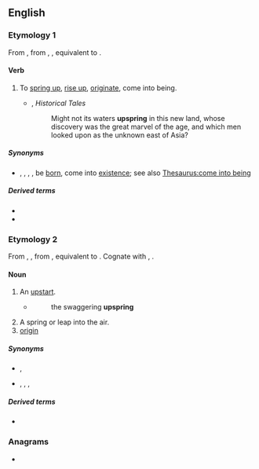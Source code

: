 ==English==
{{Webster 1913}}

===Etymology 1===
From {{inh|en|enm|upspringen}}, from {{inh|en|ang|uppspringan}}, {{m|ang|ūpspringan}}, equivalent to {{prefix|en|up|spring}}.

====Verb====
{{en-verb|upsprings|upspringing|upsprang|past2=upsprung|upsprung}}

# {{lb|en|intransitive}} To [[spring up]], [[rise up]], [[originate]], come into being.
#: {{rfquotek|en|Tennyson}}
#* {{rfdatek|en|Charles Morris}}, ''Historical Tales''
#*: Might not its waters '''upspring''' in this new land, whose discovery was the great marvel of the age, and which men looked upon as the unknown east of Asia?

=====Synonyms=====
* {{sense|spring up}} {{l|en|spring}}, {{l|en|spring up}}, {{l|en|sprout}}, {{l|en|arise}}, be [[born]], come into [[existence]]; see also [[Thesaurus:come into being]]

=====Derived terms=====
* {{l|en|upspringing}}<!--noun-->
* {{l|en|upsprung}}<!--adjective-->

===Etymology 2===
From {{inh|en|enm|upspring}}, {{m|enm|upspringe}}, from {{inh|en|ang|upspring||origin, birth, rising up, springing up}}, equivalent to {{prefix|en|up|spring}}. Cognate with {{cog|osx|upspring||well; source; spring}}, {{cog|gml|upspringen||to spring up; grow}}.

====Noun====
{{en-noun}}

# {{lb|en|obsolete}} An [[upstart]].
#* {{rfdatek|en|Shakespeare}}
#*: the swaggering '''upspring'''
# A spring or leap into the air.
# [[origin]]

=====Synonyms=====
* {{sense|upstart}} {{l|en|parvenu}}, {{l|en|upstart}}
* {{sense|a spring or leap into the air}} {{l|en|bound}}, {{l|en|jump}}, {{l|en|leap}}, {{l|en|spring}}

=====Derived terms=====
* {{l|en|upspring reel}}<!--a type of dance; found in Shakespeare-->

===Anagrams===
* {{anagrams|en|a=ginpprsu|spring up}}